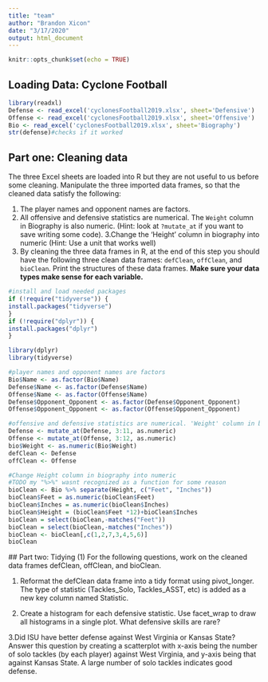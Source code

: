 ```yaml
---
title: "team"
author: "Brandon Xicon"
date: "3/17/2020"
output: html_document
---
```


```r
knitr::opts_chunk$set(echo = TRUE)
```


## Loading Data: Cyclone Football 
```r
library(readxl)
Defense <- read_excel('cyclonesFootball2019.xlsx', sheet='Defensive')
Offense <- read_excel('cyclonesFootball2019.xlsx', sheet='Offensive')
Bio <- read_excel('cyclonesFootball2019.xlsx', sheet='Biography')
str(defense)#checks if it worked 

```



## Part one: Cleaning data
The three Excel sheets are loaded into R but they are not useful to us before some cleaning. Manipulate the three imported data frames, so that the cleaned data satisfy the following:

1. The player names and opponent names are factors.
2. All offensive and defensive statistics are numerical. The `Weight` column in Biography is also numeric. (Hint: look at `?mutate_at` if you want to save writing some code). 
3.Change the 'Height' column in biography into numeric (Hint: Use a unit that works well)
4. By cleaning the three data frames in R, at the end of this step you should have the following three clean data frames: `defClean`, `offClean`, and `bioClean`. Print the structures of these data frames. **Make sure your data types make sense for each variable.**
```r
#install and load needed packages
if (!require("tidyverse")) {
install.packages("tidyverse")
}
if (!require("dplyr")) {
install.packages("dplyr")
}

library(dplyr)
library(tidyverse)

```


```r
#player names and opponent names are factors
Bio$Name <- as.factor(Bio$Name)
Defense$Name <- as.factor(Defense$Name)
Offense$Name <- as.factor(Offense$Name)
Defense$Opponent_Opponent <- as.factor(Defense$Opponent_Opponent)
Offense$Opponent_Opponent <- as.factor(Offense$Opponent_Opponent)

```


```r

#offensive and defensive statistics are numerical. 'Weight' column in biography is also numeric.
Defense <- mutate_at(Defense, 3:11, as.numeric)
Offense <- mutate_at(Offense, 3:12, as.numeric)
bio$Weight <- as.numeric(Bio$Weight)
defClean <- Defense
offClean <- Offense
```

```r
#Change Height column in biography into numeric
#TODO my "%>%" wasnt recognized as a function for some reason
bioClean <- Bio %>% separate(Height, c("Feet", "Inches"))
bioClean$Feet = as.numeric(bioClean$Feet)
bioClean$Inches = as.numeric(bioClean$Inches)
bioClean$Height = (bioClean$Feet *12)+bioClean$Inches
bioClean = select(bioClean,-matches("Feet"))
bioClean = select(bioClean,-matches("Inches"))
bioClean <- bioClean[,c(1,2,7,3,4,5,6)] 
bioClean
```

 ## Part two: Tidying (1)
For the following questions, work on the cleaned data frames defClean, offClean, and bioClean.

1. Reformat the defClean data frame into a tidy format using pivot_longer. The type of statistic (Tackles_Solo, Tackles_ASST, etc) is added as a new key column named Statistic.

2. Create a histogram for each defensive statistic. Use facet_wrap to draw all histograms in a single plot. What defensive skills are rare?

3.Did ISU have better defense against West Virginia or Kansas State? Answer this question by creating a scatterplot with x-axis being the number of solo tackles (by each player) against West Virginia, and y-axis being that against Kansas State. A large number of solo tackles indicates good defense.
```r

```